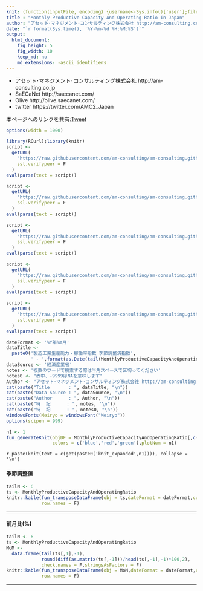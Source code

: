 ```yaml
---
knit: (function(inputFile, encoding) {username<-Sys.info()['user'];fileName<-'defaultPath.csv';pathToFile <-paste0('C:/Users/', username,'/Desktop/pathToCSV/');setwd(pathToFile);buf0<-read.csv(fileName,header = F,skip = 0,stringsAsFactor = F,check.names = F,fileEncoding = 'utf-8');timeStamp<-format(Sys.time(),'%Y%m%d%H%M%S');rmarkdown::render(inputFile, encoding = encoding, output_file = paste0('C:/Users/',username,buf0[2,1],'charts/','am-consulting.co.jp-MonthlyProductiveCapacityAndOperatingRatio.html')) })
title : "Monthly Productive Capacity And Operating Ratio In Japan"
author: "アセット･マネジメント･コンサルティング株式会社 http://am-consulting.co.jp"
date: "`r format(Sys.time(), '%Y-%m-%d %H:%M:%S')`"
output: 
  html_document:
    fig_height: 5
    fig_width: 10
    keep_md: no
    md_extensions: -ascii_identifiers 
---
```


<link href="http://knowledgevault.saecanet.com/components/rmarkdown-html.css" rel="stylesheet"> 
<style>
.main-container {max-width : 1000px; margin-left : auto; margin-right : auto;}
table{white-space : nowrap;}
td.negative {color : red;}
</style>

<script>
<!-- # Reference http://www.hanselman.com/blog/MakingNegativeNumbersTurnRedUsingCSSAndJavascript.aspx -->
function MakeNegative() {
  TDs = document.getElementsByTagName('td');
  for (var i=0; i<TDs.length; i++) {
    var temp = TDs[i];
    if (temp.firstChild.nodeValue.indexOf('-') == 0) temp.className = "negative";
  }
}
</script>

- アセット･マネジメント･コンサルティング株式会社 http://am-consulting.co.jp
- SaECaNet http://saecanet.com/
- Olive http://olive.saecanet.com/
- twitter https://twitter.com/AMC2_Japan

本ページへのリンクを共有:<a href="https://twitter.com/share" class="twitter-share-button" data-via="AMC2_Japan" data-size="large">Tweet</a> <script>!function(d,s,id){var js,fjs=d.getElementsByTagName(s)[0],p=/^http:/.test(d.location)?'http':'https';if(!d.getElementById(id)){js=d.createElement(s);js.id=id;js.src=p+'://platform.twitter.com/widgets.js';fjs.parentNode.insertBefore(js,fjs);}}(document, 'script', 'twitter-wjs');</script>

```r
options(width = 1000)
```

```r
library(RCurl);library(knitr)
script <-
  getURL(
    "https://raw.githubusercontent.com/am-consulting/am-consulting.github.io/master/importMonthlyProductiveCapacityAndOperatingRatio.r",
    ssl.verifypeer = F
  )
eval(parse(text = script))

script <-
  getURL(
    "https://raw.githubusercontent.com/am-consulting/am-consulting.github.io/master/plotTimeSeries.r",
    ssl.verifypeer = F
  )
eval(parse(text = script))

script <-
  getURL(
    "https://raw.githubusercontent.com/am-consulting/am-consulting.github.io/master/R-dygraphsFunction.r",
    ssl.verifypeer = F
  )
eval(parse(text = script))

script <-
  getURL(
    "https://raw.githubusercontent.com/am-consulting/am-consulting.github.io/master/transposeDataFrame.r",
    ssl.verifypeer = F
  )
eval(parse(text = script))

script <-
  getURL(
    "https://raw.githubusercontent.com/am-consulting/am-consulting.github.io/master/timeSeriesDataFundamentalStatistics.r",
    ssl.verifypeer = F
  )
eval(parse(text = script))
```

```r
dateFormat <- '%Y年%m月'
dataTitle <-
  paste0('製造工業生産能力・稼働率指数 季節調整済指数',
         ' - ',format(as.Date(tail(MonthlyProductiveCapacityAndOperatingRatio[,1],1)), dateFormat))
dataSource <- '経済産業省'
notes <- '複数のワードで検索する際は半角スペースで区切ってください'
notes0 <- "表中、-9999はNAを意味します"
Author <- "アセット･マネジメント･コンサルティング株式会社 http://am-consulting.co.jp"
cat(paste("Title       : ", dataTitle, "\n"))
cat(paste("Data Source : ", dataSource, "\n"))
cat(paste("Author      : ", Author, "\n"))
cat(paste("特  記      : ", notes, "\n"))
cat(paste("特  記      : ", notes0, "\n"))
windowsFonts(Meiryo = windowsFont("Meiryo"))
options(scipen = 999)
```

```r
n1 <- 1
fun_generateKnit(objDF = MonthlyProductiveCapacityAndOperatingRatio[,c(1,2,37,38)],
                 colors = c('blue','red','green'),plotNum = n1)
```

`r paste(knit(text = c(get(paste0('knit_expanded',n1)))), collapse = '\n')`

#### 季節調整値

```r
tailN <- 6
ts <- MonthlyProductiveCapacityAndOperatingRatio
knitr::kable(fun_transposeDataFrame(obj = ts,dateFormat = dateFormat,colName = '産業',tailN = tailN),
             row.names = F)
```

***
#### 前月比(%)

```r
tailN <- 6
ts <- MonthlyProductiveCapacityAndOperatingRatio
MoM <- 
  data.frame(tail(ts[,1],-1),
             round(diff(as.matrix(ts[,-1]))/head(ts[,-1],-1)*100,2),
             check.names = F,stringsAsFactors = F)
knitr::kable(fun_transposeDataFrame(obj = MoM,dateFormat = dateFormat,colName = '産業',tailN = tailN),
             row.names = F)
```

***

<script>MakeNegative();</script>
<script>
  (function(i,s,o,g,r,a,m){i['GoogleAnalyticsObject']=r;i[r]=i[r]||function(){
  (i[r].q=i[r].q||[]).push(arguments)},i[r].l=1*new Date();a=s.createElement(o),
  m=s.getElementsByTagName(o)[0];a.async=1;a.src=g;m.parentNode.insertBefore(a,m)
  })(window,document,'script','https://www.google-analytics.com/analytics.js','ga');

  ga('create', 'UA-3077339-5', 'auto');
  ga('send', 'pageview');

</script>
